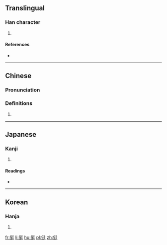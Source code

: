 ==Translingual==

===Han character===
{{Han char|rn=9|rad=人|as=07|sn=9|four=2224<sub>1</sub>|canj=人弓大土 (ONKG)|ids=⿰[[亻]][[廷]]}}

# {{defn|Han|sort=人07}}

====References====
* {{Han ref|kx=0103.230|dkj=00650|dj=0219.040|hdz=10149.040|uh=4FB9|ud=20409|bh=CDEE|bd=52718}}

----

==Chinese==
{{zh-forms}}

===Pronunciation===
{{zh-pron
|m=tǐng
|c=ting2,ting5
|mc=y
|oc=y
|ma=
|cat=
}}

===Definitions===
# {{rfdef|lang=zh}}

----

==Japanese==

===Kanji===
{{ja-kanji|grade=|rs=人07}}

# {{defn|lang=ja|sort=人07}}

====Readings====
* {{ja-readings|on=[[てい]] (tei), [[じょう]] (jō), [[ちょう]] (chō)|kun=[[おとこぎ]] (otokogi), [[なおい]] (naoi), [[つつしむ]] (tsutsushimu)}}

----

==Korean==

===Hanja===
{{ko-hanja|hangeul=정|rv=jeong|mr=chŏng}}

# {{defn|lang=ko|sort=人07}}

[[fr:侹]]
[[li:侹]]
[[hu:侹]]
[[pl:侹]]
[[zh:侹]]